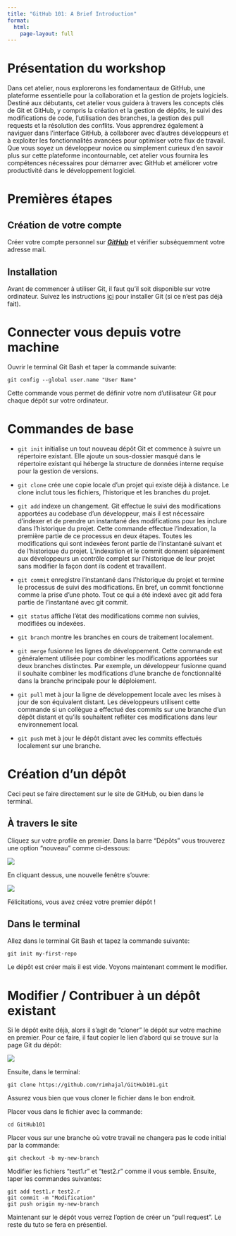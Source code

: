 ```yaml
---
title: "GitHub 101: A Brief Introduction"
format:
  html:
    page-layout: full
---
```


# Présentation du workshop

Dans cet atelier, nous explorerons les fondamentaux de GitHub, une plateforme essentielle pour la collaboration et la gestion de projets logiciels. Destiné aux débutants, cet atelier vous guidera à travers les concepts clés de Git et GitHub, y compris la création et la gestion de dépôts, le suivi des modifications de code, l'utilisation des branches, la gestion des pull requests et la résolution des conflits. Vous apprendrez également à naviguer dans l'interface GitHub, à collaborer avec d'autres développeurs et à exploiter les fonctionnalités avancées pour optimiser votre flux de travail. Que vous soyez un développeur novice ou simplement curieux d'en savoir plus sur cette plateforme incontournable, cet atelier vous fournira les compétences nécessaires pour démarrer avec GitHub et améliorer votre productivité dans le développement logiciel.

# Premières étapes

## Création de votre compte

Créer votre compte personnel sur [***GitHub***](https://github.com/) et vérifier subséquemment votre adresse mail.

## Installation

Avant de commencer à utiliser Git, il faut qu’il soit disponible sur votre ordinateur. 
Suivez les instructions [ici](https://git-scm.com/book/fr/v2/D%C3%A9marrage-rapide-Installation-de-Git) pour installer Git (si ce n'est pas déjà fait).

# Connecter vous depuis votre machine

Ouvrir le terminal Git Bash et taper la commande suivante:

```
git config --global user.name "User Name"
```

Cette commande vous permet de définir votre nom d'utilisateur Git pour chaque dépôt sur votre ordinateur.

# Commandes de base 

- `git init` initialise un tout nouveau dépôt Git et commence à suivre un répertoire existant. Elle ajoute un sous-dossier masqué dans le répertoire existant qui héberge la structure de données interne requise pour la gestion de versions.

- `git clone` crée une copie locale d’un projet qui existe déjà à distance. Le clone inclut tous les fichiers, l’historique et les branches du projet.

- `git add` indexe un changement. Git effectue le suivi des modifications apportées au codebase d’un développeur, mais il est nécessaire d’indexer et de prendre un instantané des modifications pour les inclure dans l’historique du projet. Cette commande effectue l’indexation, la première partie de ce processus en deux étapes. Toutes les modifications qui sont indexées feront partie de l’instantané suivant et de l’historique du projet. L’indexation et le commit donnent séparément aux développeurs un contrôle complet sur l’historique de leur projet sans modifier la façon dont ils codent et travaillent.

- `git commit` enregistre l’instantané dans l’historique du projet et termine le processus de suivi des modifications. En bref, un commit fonctionne comme la prise d’une photo. Tout ce qui a été indexé avec git add fera partie de l’instantané avec git commit.

- `git status` affiche l’état des modifications comme non suivies, modifiées ou indexées.

- `git branch` montre les branches en cours de traitement localement.

- `git merge` fusionne les lignes de développement. Cette commande est généralement utilisée pour combiner les modifications apportées sur deux branches distinctes. Par exemple, un développeur fusionne quand il souhaite combiner les modifications d’une branche de fonctionnalité dans la branche principale pour le déploiement.

- `git pull` met à jour la ligne de développement locale avec les mises à jour de son équivalent distant. Les développeurs utilisent cette commande si un collègue a effectué des commits sur une branche d’un dépôt distant et qu’ils souhaitent refléter ces modifications dans leur environnement local.

- `git push` met à jour le dépôt distant avec les commits effectués localement sur une branche.

# Création d'un dépôt

Ceci peut se faire directement sur le site de GitHub, ou bien dans le terminal.

## À travers le site

Cliquez sur votre profile en premier. Dans la barre "Dépôts" vous trouverez une option "nouveau" comme ci-dessous:

![](./images/new-repo.png)

En cliquant dessus, une nouvelle fenêtre s'ouvre:

![](./images/depot.png)

Félicitations, vous avez créez votre premier dépôt !

## Dans le terminal

Allez dans le terminal Git Bash et tapez la commande suivante:

```
git init my-first-repo
```

Le dépôt est créer mais il est vide. Voyons maintenant comment le modifier. 

# Modifier / Contribuer à un dépôt existant

Si le dépôt exite déjà, alors il s'agit de "cloner" le dépôt sur votre machine en premier. 
Pour ce faire, il faut copier le lien d'abord qui se trouve sur la page Git du dépôt:

![](./images/lien.png)

Ensuite, dans le terminal:

```
git clone https://github.com/rimhajal/GitHub101.git
```

::: {.callout-important appearance="simple"}
Assurez vous bien que vous cloner le fichier dans le bon endroit.
:::

Placer vous dans le fichier avec la commande:

```
cd GitHub101
```

Placer vous sur une branche où votre travail ne changera pas le code initial par la commande:

```
git checkout -b my-new-branch
```

Modifier les fichiers "test1.r" et "test2.r" comme il vous semble. 
Ensuite, taper les commandes suivantes:

```
git add test1.r test2.r
git commit -m "Modification"
git push origin my-new-branch
```

Maintenant sur le dépôt vous verrez l'option de créer un "pull request". 
Le reste du tuto se fera en présentiel.



